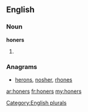 ==English==

===Noun===
'''honers'''

# {{plural of|[[honer]]}}

===Anagrams===
* [[herons#English|herons]], [[nosher#English|nosher]], [[rhones#English|rhones]]
[[Category:English plurals]]

[[ar:honers]]
[[fr:honers]]
[[my:honers]]